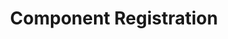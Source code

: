---
id: "q_vue_easy_007"
questionType: "MULTIPLE_CHOICE"
title: "Component Registration"
description: "How do you register a component locally in Vue?"
difficulty: "EASY"
category: "Vue"
options:
  - "components: {}"
  - "register: {}"
  - "use: {}"
  - "import: {}"
correctAnswer: 0
---